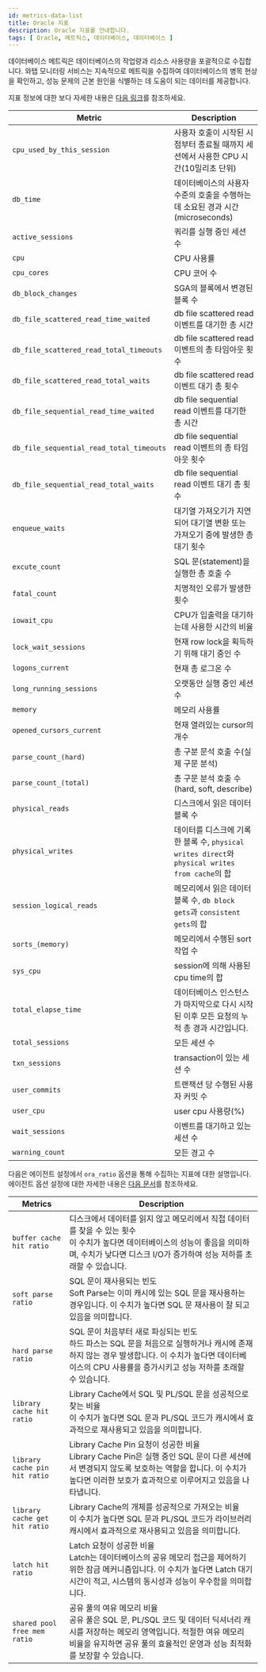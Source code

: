 ```yaml
---
id: metrics-data-list
title: Oracle 지표
description: Oracle 지표를 안내합니다.
tags: [ Oracle, 메트릭스, 데이터베이스, 데이터베이스 ]
---
```


데이터베이스 메트릭은 데이터베이스의 작업량과 리소스 사용량을 포괄적으로 수집합니다. 와탭 모니터링 서비스는 지속적으로 메트릭을 수집하여 데이터베이스의 병목 현상을 확인하고, 성능 문제의 근본 원인을 식별하는 데 도움이 되는 데이터를 제공합니다.

지표 정보에 대한 보다 자세한 내용은 [다음 링크](https://docs.oracle.com/)를 참조하세요.

<div class='metric'>

| Metric | Description |
| --- | --- |
| `cpu_used_by_this_session` | 사용자 호출이 시작된 시점부터 종료될 때까지 세션에서 사용한 CPU 시간(10밀리초 단위) |
| `db_time` | 데이터베이스의 사용자 수준의 호출을 수행하는 데 소요된 경과 시간(microseconds) |
| `active_sessions` | 쿼리를 실행 중인 세션 수 |
| `cpu` | CPU 사용률 |
| `cpu_cores` | CPU 코어 수 |
| `db_block_changes` | SGA의 블록에서 변경된 블록 수 |
| `db_file_scattered_read_time_waited` | db file scattered read 이벤트를 대기한 총 시간 |
| `db_file_scattered_read_total_timeouts` | db file scattered read 이벤트의 총 타임아웃 횟수 |
| `db_file_scattered_read_total_waits` | db file scattered read 이벤트 대기 총 횟수 |
| `db_file_sequential_read_time_waited` | db file sequential read 이벤트를 대기한 총 시간 |
| `db_file_sequential_read_total_timeouts` | db file sequential read 이벤트의 총 타임아웃 횟수 |
| `db_file_sequential_read_total_waits` | db file sequential read 이벤트 대기 총 횟수 |
| `enqueue_waits` | 대기열 가져오기가 지연되어 대기열 변환 또는 가져오기 중에 발생한 총 대기 횟수 |
| `excute_count` | SQL 문(statement)을 실행한 총 호출 수 |
| `fatal_count` | 치명적인 오류가 발생한 횟수 |
| `iowait_cpu` | CPU가 입출력을 대기하는데 사용한 시간의 비율 |
| `lock_wait_sessions` | 현재 row lock을 획득하기 위해 대기 중인 수 |
| `logons_current` | 현재 총 로그온 수 |
| `long_running_sessions` | 오랫동안 실행 중인 세션 수 |
| `memory` | 메모리 사용률 |
| `opened_cursors_current` | 현재 열려있는 cursor의 개수 |
| `parse_count_(hard)` | 총 구분 문석 호출 수(실제 구문 분석) |
| `parse_count_(total)` | 총 구문 분석 호출 수(hard, soft, describe) |
| `physical_reads` | 디스크에서 읽은 데이터 블록 수 | 
| `physical_writes` | 데이터를 디스크에 기록한 블록 수, `physical writes direct`와 `physical writes from cache`의 합 |
| `session_logical_reads` | 메모리에서 읽은 데이터 블록 수, `db block gets`과 `consistent gets`의 합 |
| `sorts_(memory)` | 메모리에서 수행된 sort 작업 수 |
| `sys_cpu` | session에 의해 사용된 cpu time의 합 |
| `total_elapse_time` | 데이터베이스 인스턴스가 마지막으로 다시 시작된 이후 모든 요청의 누적 총 경과 시간입니다. |
| `total_sessions` | 모든 세션 수 |
| `txn_sessions` |  transaction이 있는 세션 수|
| `user_commits` | 트랜잭션 당 수행된 사용자 커밋 수 |
| `user_cpu` | user cpu 사용량(%) |
| `wait_sessions` | 이벤트를 대기하고 있는 세션 수 |
| `warning_count` | 모든 경고 수 |

다음은 에이전트 설정에서 `ora_ratio` 옵션을 통해 수집하는 지표에 대한 설명입니다. 에이전트 옵션 설정에 대한 자세한 내용은 [다음 문서](agent-dbx-settings#collect-data)를 참조하세요.

| Metrics | Description |
| --- | --- |
| `buffer cache hit ratio` | 디스크에서 데이터를 읽지 않고 메모리에서 직접 데이터를 찾을 수 있는 횟수 <br/> 이 수치가 높다면 데이터베이스의 성능이 좋음을 의미하며, 수치가 낮다면 디스크 I/O가 증가하여 성능 저하를 초래할 수 있습니다. |
| `soft parse ratio` | SQL 문이 재사용되는 빈도 <br/> Soft Parse는 이미 캐시에 있는 SQL 문을 재사용하는 경우입니다. 이 수치가 높다면 SQL 문 재사용이 잘 되고 있음을 의미합니다. |
| `hard parse ratio` | SQL 문이 처음부터 새로 파싱되는 빈도 <br/> 하드 파스는 SQL 문을 처음으로 실행하거나 캐시에 존재하지 않는 경우 발생합니다. 이 수치가 높다면 데이터베이스의 CPU 사용률을 증가시키고 성능 저하를 초래할 수 있습니다. |
| `library cache hit ratio` | Library Cache에서 SQL 및 PL/SQL 문을 성공적으로 찾는 비율 <br/> 이 수치가 높다면 SQL 문과 PL/SQL 코드가 캐시에서 효과적으로 재사용되고 있음을 의미합니다. |
| `library cache pin hit ratio` | Library Cache Pin 요청이 성공한 비율 <br/> Library Cache Pin은 실행 중인 SQL 문이 다른 세션에서 변경되지 않도록 보호하는 역할을 합니다. 이 수치가 높다면 이러한 보호가 효과적으로 이루어지고 있음을 나타냅니다. |
| `library cache get hit ratio` | Library Cache의 개체를 성공적으로 가져오는 비율 <br/> 이 수치가 높다면 SQL 문과 PL/SQL 코드가 라이브러리 캐시에서 효과적으로 재사용되고 있음을 의미합니다. |
| `latch hit ratio` | Latch 요청이 성공한 비율 <br/> Latch는 데이터베이스의 공유 메모리 접근을 제어하기 위한 잠금 메커니즘입니다. 이 수치가 높다면 Latch 대기 시간이 적고, 시스템의 동시성과 성능이 우수함을 의미합니다. |
| `shared pool free mem ratio` | 공유 풀의 여유 메모리 비율 <br/> 공유 풀은 SQL 문, PL/SQL 코드 및 데이터 딕셔너리 캐시를 저장하는 메모리 영역입니다. 적절한 여유 메모리 비율을 유지하면 공유 풀의 효율적인 운영과 성능 최적화를 보장할 수 있습니다. |

</div>
